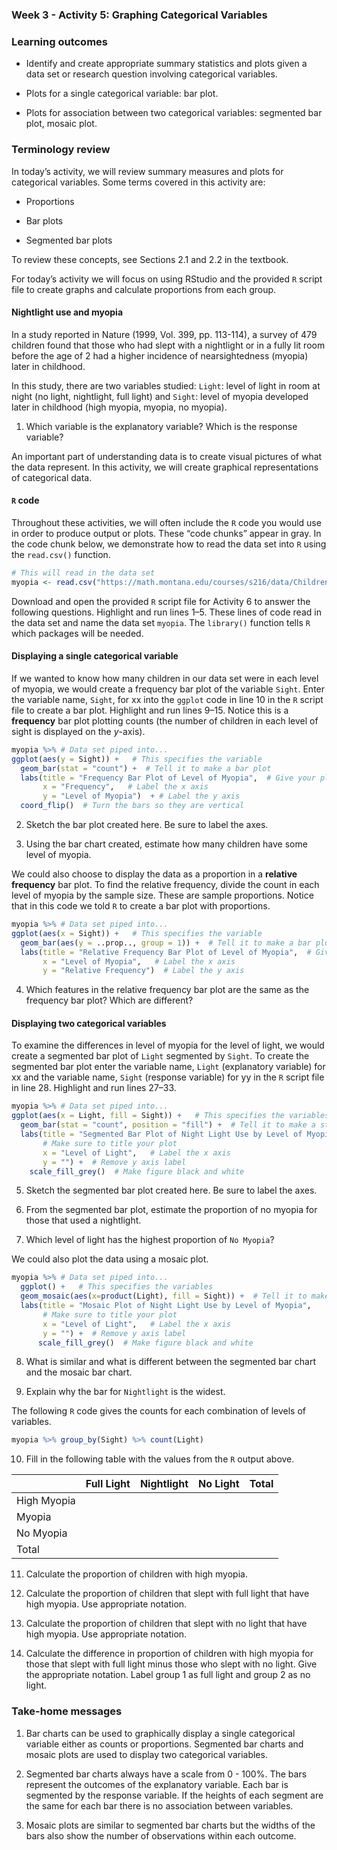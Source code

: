 ### Week 3 - Activity 5:  Graphing Categorical Variables

\setstretch{1}

### Learning outcomes

* Identify and create appropriate summary statistics and plots given a data set or research question involving categorical variables.
  
* Plots for a single categorical variable: bar plot.

* Plots for association between two categorical variables:
  segmented bar plot, mosaic plot.

### Terminology review

In today's activity, we will review summary measures and plots for categorical variables.  Some terms covered in this activity are:

* Proportions 

* Bar plots

* Segmented bar plots

To review these concepts, see Sections 2.1 and 2.2 in the textbook.  

For today's activity we will focus on using RStudio and the provided `R` script file to create graphs and calculate proportions from each group.  

#### Nightlight use and myopia
In a study reported in Nature (1999, Vol. 399, pp. 113-114), a survey of 479 children found that those who had slept with a nightlight or in a fully lit room before the age of 2 had a higher incidence of nearsightedness (myopia) later in childhood.

In this study, there are two variables studied: `Light`: level of light in room at night (no light, nightlight, full light) and `Sight`: level of myopia developed later in childhood (high myopia, myopia, no myopia).

1. Which variable is the explanatory variable? Which is the response variable?

\vspace{0.8in}

An important part of understanding data is to create visual pictures of what the data represent.  In this activity, we will create graphical representations of categorical data.

#### `R` code {-}

Throughout these activities, we will often include the `R` code
you would use in order to produce output or plots. These
"code chunks" appear in gray. In the code chunk below, we
demonstrate how to read the data set into `R` using the `read.csv()` function.

```r
# This will read in the data set
myopia <- read.csv("https://math.montana.edu/courses/s216/data/ChildrenLightSight.csv") 
```

Download and open the provided `R` script file for Activity 6 to answer the following questions. Highlight and run lines 1--5.  These lines of code read in the data set and name the data set `myopia`.  The `library()` function tells `R` which packages will be needed.  


#### Displaying a single categorical variable {-}

If we wanted to know how many children in our data set were in each level of myopia, we would create a frequency bar plot of the variable `Sight`.  Enter the variable name, `Sight`, for xx into the `ggplot` code in line 10 in the `R` script file to create a bar plot.  Highlight and run lines 9--15.  Notice this is a **frequency** bar plot plotting counts (the number of children in each level of sight is displayed on the $y$-axis).  


```r
myopia %>% # Data set piped into...
ggplot(aes(y = Sight)) +   # This specifies the variable
  geom_bar(stat = "count") +  # Tell it to make a bar plot
  labs(title = "Frequency Bar Plot of Level of Myopia",  # Give your plot a title
       x = "Frequency",   # Label the x axis
       y = "Level of Myopia")  + # Label the y axis
  coord_flip()  # Turn the bars so they are vertical
```
\newpage

2.  Sketch the bar plot created here.  Be sure to label the axes.

\vspace{1.5in}

3. Using the bar chart created, estimate how many children have some level of myopia.

\vspace{0.3in}

We could also choose to display the data as a proportion in a **relative frequency** bar plot. To find the relative frequency, divide the count in each level of myopia by the sample size.  These are sample proportions. Notice that in this code we told `R` to create a bar plot with proportions.

```r
myopia %>% # Data set piped into...
ggplot(aes(x = Sight)) +   # This specifies the variable
  geom_bar(aes(y = ..prop.., group = 1)) +  # Tell it to make a bar plot with proportions
  labs(title = "Relative Frequency Bar Plot of Level of Myopia",  # Give your plot a title
       x = "Level of Myopia",   # Label the x axis
       y = "Relative Frequency")  # Label the y axis

```

4.  Which features in the relative frequency bar plot are the same as the frequency bar plot?  Which are different?

\vspace{1in}

\newpage

#### Displaying two categorical variables {-}

To examine the differences in level of myopia for the level of light, we would create a segmented bar plot of `Light` segmented by `Sight`.  To create the segmented bar plot enter the variable name, `Light` (explanatory variable) for xx and the variable name, `Sight` (response variable) for yy in the `R` script file in line 28.  Highlight and run lines 27--33. 

```r
myopia %>% # Data set piped into...
ggplot(aes(x = Light, fill = Sight)) +   # This specifies the variables
  geom_bar(stat = "count", position = "fill") +  # Tell it to make a stacked bar plot
  labs(title = "Segmented Bar Plot of Night Light Use by Level of Myopia",  
       # Make sure to title your plot 
       x = "Level of Light",   # Label the x axis
       y = "") +  # Remove y axis label
    scale_fill_grey()  # Make figure black and white
```

5. Sketch the segmented bar plot created here.  Be sure to label the axes.

\vspace{1.5in}


6. From the segmented bar plot, estimate the proportion of no myopia for those that used a nightlight.

\vspace{0.5in}

7. Which level of light has the highest proportion of `No Myopia`?

\vspace{0.5in}

We could also plot the data using a mosaic plot.

```r
myopia %>% # Data set piped into...
  ggplot() +   # This specifies the variables
  geom_mosaic(aes(x=product(Light), fill = Sight)) +  # Tell it to make a mosaic plot
  labs(title = "Mosaic Plot of Night Light Use by Level of Myopia",  
       # Make sure to title your plot 
       x = "Level of Light",   # Label the x axis
       y = "") +  # Remove y axis label
      scale_fill_grey()  # Make figure black and white
```
8.  What is similar and what is different between the segmented bar chart and the mosaic bar chart.

\vspace{1in}

9.  Explain why the bar for `Nightlight` is the widest.

\vspace{0.8in}

The following `R` code gives the counts for each combination of levels of variables.

```r
myopia %>% group_by(Sight) %>% count(Light)
```
10.  Fill in the following table with the values from the `R` output above.

|             | Full Light | Nightlight | No Light | Total |
|-------------|------------|------------|----------|-------|
| High Myopia |            |            |          |       |
| Myopia      |            |            |          |       |
| No Myopia   |            |            |          |       |
| Total       |            |            |          |       |

11.  Calculate the proportion of children with high myopia.


\vspace{0.3in}

12.  Calculate the proportion of children that slept with full light that have high myopia. Use appropriate notation.

\vspace{0.3in}

13.  Calculate the proportion of children that slept with no light that have high myopia.  Use appropriate notation.

\vspace{0.3in}


14.  Calculate the difference in proportion of children with high myopia for those that slept with full light minus those who slept with no light.  Give the appropriate notation.  Label group 1 as full light and group 2 as no light.

\vspace{0.3in}


### Take-home messages

1.	Bar charts can be used to graphically display a single categorical variable either as counts or proportions.  Segmented bar charts and mosaic plots are used to display two categorical variables. 

2.  Segmented bar charts always have a scale from 0 - 100%.  The bars represent the outcomes of the explanatory variable.  Each bar is segmented by the response variable. If the heights of each segment are the same for each bar there is no association between variables. 

3.  Mosaic plots are similar to segmented bar charts but the widths of the bars also show the number of observations within each outcome.  